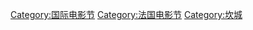 {{Catnav|頁面分類|人类社会|文化|电影|影展}}
{{Catnav|頁面分類|人文學科|艺术|电影|影展}}

{{Commonscat|Cannes Film Festival}}
{{catmore}}
[[Category:国际电影节|Category:国际电影节]]
[[Category:法国电影节|Category:法国电影节]]
[[Category:坎城|Category:坎城]]